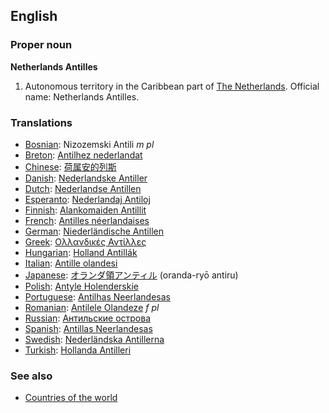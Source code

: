 ==English==

===Proper noun===
'''Netherlands Antilles'''

# Autonomous territory in the Caribbean part of [[The Netherlands]]. Official name: Netherlands Antilles.
===Translations===

*[[Bosnian]]: Nizozemski Antili ''m pl''
*[[Breton]]: [[Antilhez nederlandat]]
*[[Chinese]]: [[荷属安的列斯]]
*[[Danish]]: [[Nederlandske Antiller]]
*[[Dutch]]: [[Nederlandse Antillen]]
*[[Esperanto]]: [[Nederlandaj Antiloj]]
*[[Finnish]]: [[Alankomaiden Antillit]]
*[[French]]: [[Antilles néerlandaises]]
*[[German]]: [[Niederländische Antillen]]
*[[Greek]]: [[Ολλανδικές Αντίλλες]]
*[[Hungarian]]: [[Holland Antillák]]
*[[Italian]]: [[Antille olandesi]]
*[[Japanese]]: [[オランダ領アンティル]] (oranda-ryō antiru)
*[[Polish]]: [[Antyle Holenderskie]]
*[[Portuguese]]: [[Antilhas Neerlandesas]]
*[[Romanian]]: [[Antilele Olandeze]] ''f pl''
*[[Russian]]: [[Антильские острова]]
*[[Spanish]]: [[Antillas Neerlandesas]]
*[[Swedish]]: [[Nederländska Antillerna]]
*[[Turkish]]: [[Hollanda Antilleri]]

===See also===
* [[Countries of the world]]